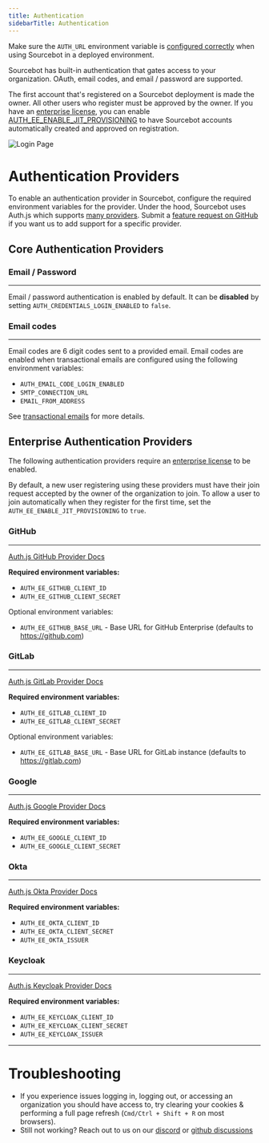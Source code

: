```yaml
---
title: Authentication
sidebarTitle: Authentication
---
```


<Warning>Make sure the `AUTH_URL` environment variable is [configured correctly](/self-hosting/configuration) when using Sourcebot in a deployed environment.</Warning>

Sourcebot has built-in authentication that gates access to your organization. OAuth, email codes, and email / password are supported. 

The first account that's registered on a Sourcebot deployment is made the owner. All other users who register must be approved by the owner. If you have an [enterprise license](/self-hosting/license-key), you can
enable [AUTH_EE_ENABLE_JIT_PROVISIONING](/self-hosting/configuration/authentication#enterprise-authentication-providers) to have Sourcebot accounts automatically created and approved on registration.

![Login Page](/images/login.png)


# Authentication Providers

To enable an authentication provider in Sourcebot, configure the required environment variables for the provider. Under the hood, Sourcebot uses Auth.js which supports [many providers](https://authjs.dev/getting-started/authentication/oauth). Submit a [feature request on GitHub](https://github.com/sourcebot-dev/sourcebot/discussions/categories/ideas) if you want us to add support for a specific provider.

## Core Authentication Providers

### Email / Password
---
Email / password authentication is enabled by default. It can be **disabled** by setting `AUTH_CREDENTIALS_LOGIN_ENABLED` to `false`.

### Email codes
---
Email codes are 6 digit codes sent to a provided email. Email codes are enabled when transactional emails are configured using the following environment variables:

- `AUTH_EMAIL_CODE_LOGIN_ENABLED`
- `SMTP_CONNECTION_URL`
- `EMAIL_FROM_ADDRESS`


See [transactional emails](/self-hosting/configuration/transactional-emails) for more details.

## Enterprise Authentication Providers

The following authentication providers require an [enterprise license](/self-hosting/license-key) to be enabled.

By default, a new user registering using these providers must have their join request accepted by the owner of the organization to join. To allow a user to join automatically when
they register for the first time, set the `AUTH_EE_ENABLE_JIT_PROVISIONING` to `true`. 

### GitHub
---

[Auth.js GitHub Provider Docs](https://authjs.dev/getting-started/providers/github)

**Required environment variables:**
- `AUTH_EE_GITHUB_CLIENT_ID`
- `AUTH_EE_GITHUB_CLIENT_SECRET`

Optional environment variables:
- `AUTH_EE_GITHUB_BASE_URL` - Base URL for GitHub Enterprise (defaults to https://github.com)

### GitLab
---

[Auth.js GitLab Provider Docs](https://authjs.dev/getting-started/providers/gitlab)

**Required environment variables:**
- `AUTH_EE_GITLAB_CLIENT_ID`
- `AUTH_EE_GITLAB_CLIENT_SECRET`

Optional environment variables:
- `AUTH_EE_GITLAB_BASE_URL` - Base URL for GitLab instance (defaults to https://gitlab.com)

### Google
---

[Auth.js Google Provider Docs](https://authjs.dev/getting-started/providers/google)

**Required environment variables:**
- `AUTH_EE_GOOGLE_CLIENT_ID`
- `AUTH_EE_GOOGLE_CLIENT_SECRET`

### Okta
---

[Auth.js Okta Provider Docs](https://authjs.dev/getting-started/providers/okta)

**Required environment variables:**
- `AUTH_EE_OKTA_CLIENT_ID`
- `AUTH_EE_OKTA_CLIENT_SECRET`
- `AUTH_EE_OKTA_ISSUER`

### Keycloak
---

[Auth.js Keycloak Provider Docs](https://authjs.dev/getting-started/providers/keycloak)

**Required environment variables:**
- `AUTH_EE_KEYCLOAK_CLIENT_ID`
- `AUTH_EE_KEYCLOAK_CLIENT_SECRET`
- `AUTH_EE_KEYCLOAK_ISSUER`

---

# Troubleshooting

- If you experience issues logging in, logging out, or accessing an organization you should have access to, try clearing your cookies & performing a full page refresh (`Cmd/Ctrl + Shift + R` on most browsers).
- Still not working? Reach out to us on our [discord](https://discord.com/invite/6Fhp27x7Pb) or [github discussions](https://github.com/sourcebot-dev/sourcebot/discussions)